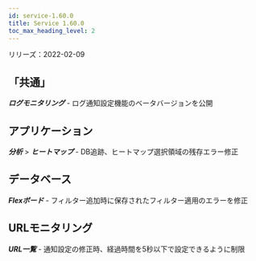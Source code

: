 ```yaml
---
id: service-1.60.0
title: Service 1.60.0
toc_max_heading_level: 2
---
```



リリーズ：2022-02-09

## 「共通」

**_ログモニタリング_** - ログ通知設定機能のベータバージョンを公開

## アプリケーション

**_分析_** > **_ヒートマップ_** - DB追跡、ヒートマップ選択領域の残存エラー修正

## データベース

**_Flexボード_** - フィルター追加時に保存されたフィルター適用のエラーを修正

## URLモニタリング

**_URL一覧_** - 通知設定の修正時、経過時間を5秒以下で設定できるように制限

